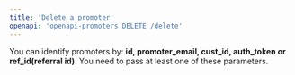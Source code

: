 ```yaml
---
title: 'Delete a promoter'
openapi: 'openapi-promoters DELETE /delete'
---
```



You can identify promoters by: **id, promoter_email,  cust_id, auth_token or ref_id(referral id)**. You need to pass at least one of these parameters.